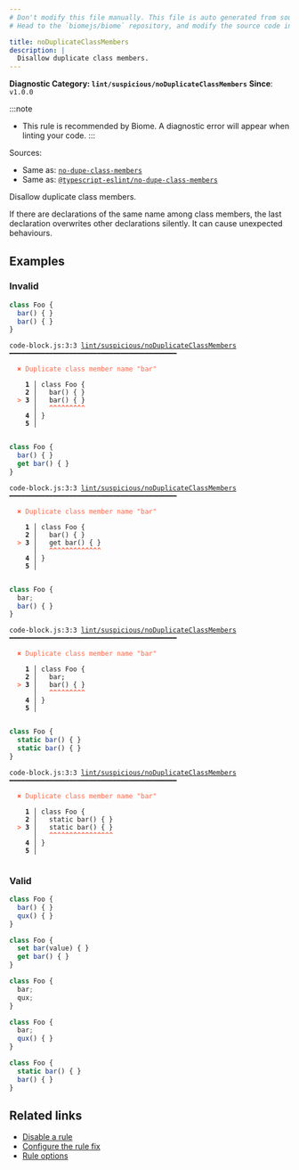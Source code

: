 ```yaml
---
# Don't modify this file manually. This file is auto generated from source, and you will lose your changes next time the website is built.
# Head to the `biomejs/biome` repository, and modify the source code in there.

title: noDuplicateClassMembers
description: |
  Disallow duplicate class members.
---
```


**Diagnostic Category: `lint/suspicious/noDuplicateClassMembers`**
<Tabs>
<TabItem label="JavaScript (and super languages)" icon="seti:javascript">
**Since**: `v1.0.0`

:::note
- This rule is recommended by Biome. A diagnostic error will appear when linting your code.
:::

Sources: 
- Same as: <a href="https://eslint.org/docs/latest/rules/no-dupe-class-members" target="_blank"><code>no-dupe-class-members</code></a>
- Same as: <a href="https://typescript-eslint.io/rules/no-dupe-class-members" target="_blank"><code>@typescript-eslint/no-dupe-class-members</code></a>

Disallow duplicate class members.

If there are declarations of the same name among class members,
the last declaration overwrites other declarations silently.
It can cause unexpected behaviours.

## Examples

### Invalid

```js
class Foo {
  bar() { }
  bar() { }
}
```

<pre class="language-text"><code class="language-text">code-block.js:3:3 <a href="https://biomejs.dev/linter/rules/no-duplicate-class-members">lint/suspicious/noDuplicateClassMembers</a> ━━━━━━━━━━━━━━━━━━━━━━━━━━━━━━━━━━━━━━━━━━<br /><br />  <strong><span style="color: Tomato;">✖</span></strong> <span style="color: Tomato;">Duplicate class member name &quot;bar&quot;</span><br />  <br />    <strong>1 │ </strong>class Foo &#123;<br />    <strong>2 │ </strong>  bar() &#123; &#125;<br />  <strong><span style="color: Tomato;">&gt;</span></strong> <strong>3 │ </strong>  bar() &#123; &#125;<br />   <strong>   │ </strong>  <strong><span style="color: Tomato;">^</span></strong><strong><span style="color: Tomato;">^</span></strong><strong><span style="color: Tomato;">^</span></strong><strong><span style="color: Tomato;">^</span></strong><strong><span style="color: Tomato;">^</span></strong><strong><span style="color: Tomato;">^</span></strong><strong><span style="color: Tomato;">^</span></strong><strong><span style="color: Tomato;">^</span></strong><strong><span style="color: Tomato;">^</span></strong><br />    <strong>4 │ </strong>&#125;<br />    <strong>5 │ </strong><br />  <br /></code></pre>

```js
class Foo {
  bar() { }
  get bar() { }
}
```

<pre class="language-text"><code class="language-text">code-block.js:3:3 <a href="https://biomejs.dev/linter/rules/no-duplicate-class-members">lint/suspicious/noDuplicateClassMembers</a> ━━━━━━━━━━━━━━━━━━━━━━━━━━━━━━━━━━━━━━━━━━<br /><br />  <strong><span style="color: Tomato;">✖</span></strong> <span style="color: Tomato;">Duplicate class member name &quot;bar&quot;</span><br />  <br />    <strong>1 │ </strong>class Foo &#123;<br />    <strong>2 │ </strong>  bar() &#123; &#125;<br />  <strong><span style="color: Tomato;">&gt;</span></strong> <strong>3 │ </strong>  get bar() &#123; &#125;<br />   <strong>   │ </strong>  <strong><span style="color: Tomato;">^</span></strong><strong><span style="color: Tomato;">^</span></strong><strong><span style="color: Tomato;">^</span></strong><strong><span style="color: Tomato;">^</span></strong><strong><span style="color: Tomato;">^</span></strong><strong><span style="color: Tomato;">^</span></strong><strong><span style="color: Tomato;">^</span></strong><strong><span style="color: Tomato;">^</span></strong><strong><span style="color: Tomato;">^</span></strong><strong><span style="color: Tomato;">^</span></strong><strong><span style="color: Tomato;">^</span></strong><strong><span style="color: Tomato;">^</span></strong><strong><span style="color: Tomato;">^</span></strong><br />    <strong>4 │ </strong>&#125;<br />    <strong>5 │ </strong><br />  <br /></code></pre>

```js
class Foo {
  bar;
  bar() { }
}
```

<pre class="language-text"><code class="language-text">code-block.js:3:3 <a href="https://biomejs.dev/linter/rules/no-duplicate-class-members">lint/suspicious/noDuplicateClassMembers</a> ━━━━━━━━━━━━━━━━━━━━━━━━━━━━━━━━━━━━━━━━━━<br /><br />  <strong><span style="color: Tomato;">✖</span></strong> <span style="color: Tomato;">Duplicate class member name &quot;bar&quot;</span><br />  <br />    <strong>1 │ </strong>class Foo &#123;<br />    <strong>2 │ </strong>  bar;<br />  <strong><span style="color: Tomato;">&gt;</span></strong> <strong>3 │ </strong>  bar() &#123; &#125;<br />   <strong>   │ </strong>  <strong><span style="color: Tomato;">^</span></strong><strong><span style="color: Tomato;">^</span></strong><strong><span style="color: Tomato;">^</span></strong><strong><span style="color: Tomato;">^</span></strong><strong><span style="color: Tomato;">^</span></strong><strong><span style="color: Tomato;">^</span></strong><strong><span style="color: Tomato;">^</span></strong><strong><span style="color: Tomato;">^</span></strong><strong><span style="color: Tomato;">^</span></strong><br />    <strong>4 │ </strong>&#125;<br />    <strong>5 │ </strong><br />  <br /></code></pre>

```js
class Foo {
  static bar() { }
  static bar() { }
}
```

<pre class="language-text"><code class="language-text">code-block.js:3:3 <a href="https://biomejs.dev/linter/rules/no-duplicate-class-members">lint/suspicious/noDuplicateClassMembers</a> ━━━━━━━━━━━━━━━━━━━━━━━━━━━━━━━━━━━━━━━━━━<br /><br />  <strong><span style="color: Tomato;">✖</span></strong> <span style="color: Tomato;">Duplicate class member name &quot;bar&quot;</span><br />  <br />    <strong>1 │ </strong>class Foo &#123;<br />    <strong>2 │ </strong>  static bar() &#123; &#125;<br />  <strong><span style="color: Tomato;">&gt;</span></strong> <strong>3 │ </strong>  static bar() &#123; &#125;<br />   <strong>   │ </strong>  <strong><span style="color: Tomato;">^</span></strong><strong><span style="color: Tomato;">^</span></strong><strong><span style="color: Tomato;">^</span></strong><strong><span style="color: Tomato;">^</span></strong><strong><span style="color: Tomato;">^</span></strong><strong><span style="color: Tomato;">^</span></strong><strong><span style="color: Tomato;">^</span></strong><strong><span style="color: Tomato;">^</span></strong><strong><span style="color: Tomato;">^</span></strong><strong><span style="color: Tomato;">^</span></strong><strong><span style="color: Tomato;">^</span></strong><strong><span style="color: Tomato;">^</span></strong><strong><span style="color: Tomato;">^</span></strong><strong><span style="color: Tomato;">^</span></strong><strong><span style="color: Tomato;">^</span></strong><strong><span style="color: Tomato;">^</span></strong><br />    <strong>4 │ </strong>&#125;<br />    <strong>5 │ </strong><br />  <br /></code></pre>

### Valid

```js
class Foo {
  bar() { }
  qux() { }
}
```

```js
class Foo {
  set bar(value) { }
  get bar() { }
}
```

```js
class Foo {
  bar;
  qux;
}
```

```js
class Foo {
  bar;
  qux() { }
}
```

```js
class Foo {
  static bar() { }
  bar() { }
}
```

## Related links

- [Disable a rule](/linter/#disable-a-lint-rule)
- [Configure the rule fix](/linter#configure-the-rule-fix)
- [Rule options](/linter/#rule-options)

</TabItem>
</Tabs>

